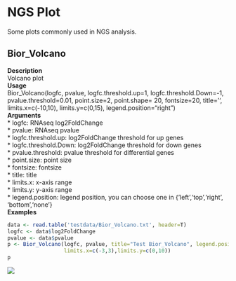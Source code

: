 # NGS Plot 

Some plots commonly used in NGS analysis.\

## Bior_Volcano

**Description**\
Volcano plot\
**Usage**\
Bior_Volcano(logfc, pvalue, logfc.threshold.up=1, logfc.threshold.Down=-1, 
pvalue.threshold=0.01, point.size=2, point.shape= 20, fontsize=20, title='', 
limits.x=c(-10,10), limits.y=c(0,15), legend.position="right")\
**Arguments**\
* logfc: RNAseq log2FoldChange\
* pvalue: RNAseq pvalue\
* logfc.threshold.up: log2FoldChange threshold for up genes\
* logfc.threshold.Down: log2FoldChange threshold for down genes\
* pvalue.threshold: pvalue threshold for differential genes\
* point.size: point size\
* fontsize: fontsize\
* title: title\
* limits.x: x-axis range\
* limits.y: y-axis range\
* legend.position: legend position, you can choose one in {'left','top','right',
'bottom','none'}\
**Examples**\
```r
data <- read.table('testdata/Bior_Volcano.txt', header=T)
logfc <- data$log2FoldChange
pvalue <- data$pvalue
p <- Bior_Volcano(logfc, pvalue, title="Test Bior_Volcano", legend.position="none",
                  limits.x=c(-3,3),limits.y=c(0,10))
p
```
![](images/Bior_Volcano.png)


